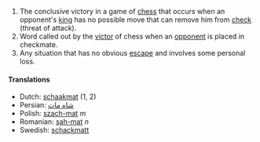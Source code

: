 #The conclusive victory in a game of [[chess]] that occurs when an opponent's [[king]] has no possible move that can remove him from [[check]] (threat of attack).
#Word called out by the [[victor]] of chess when an [[opponent]] is placed in checkmate.
#Any situation that has no obvious [[escape]] and involves some personal loss.

==== Translations ====
*Dutch: [[schaakmat]] (1, 2)
*Persian: [[شاه مات]]
*Polish: [[szach-mat]] ''m''
*Romanian: [[şah-mat]] ''n''
*Swedish: [[schackmatt]]